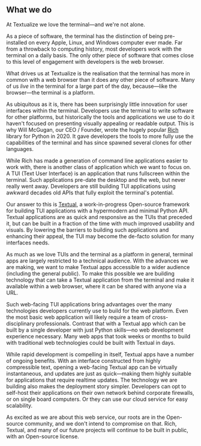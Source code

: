 
<Icons />
<Nav />
<main className="container container--text">

# What we do

At Textualize we love the terminal&mdash;and we're not alone.

As a piece of software, the terminal has the distinction of being pre-installed on every Apple, Linux, and Windows computer ever made. Far from a throwback to computing history, most developers work with the terminal on a daily basis. The only other piece of software that comes close to this level of engagement with developers is the web browser.

What drives us at Textualize is the realisation that the terminal has more in common with a web browser than it does any other piece of software. Many of us _live_ in the terminal for a large part of the day, because&mdash;like the browser&mdash;the terminal is a platform.

As ubiquitous as it is, there has been surprisingly little innovation for user interfaces within the terminal. Developers use the terminal to write software for other platforms, but historically the tools and applications we use to do it haven't focused on presenting visually appealing or readable output. This is why Will McGugan, our CEO / Founder, wrote the hugely popular [Rich](https://github.com/Textualize/rich) library for Python in 2020. It gave developers the tools to more fully use the capabilities of the terminal and has since spawned several clones for other languages.

While Rich has made a generation of command line applications easier to work with, there is another class of application which we want to focus on. A TUI (Text User Interface) is an application that runs fullscreen within the terminal. Such applications pre-date the desktop and the web, but never really went away. Developers are still building TUI applications using awkward decades old APIs that fully exploit the terminal's potential.

Our answer to this is [Textual](https://github.com/Textualize/rich), a work-in-progress Open-source framework for building TUI applications with a hypermodern and minimal Python API. Textual applications are as quick and responsive as the TUIs that preceded it, but can be built in a fraction of the time with much improved usability and visuals. By lowering the barriers to building such applications and enhancing their appeal, the TUI may become the de-facto solution for many interfaces needs.

As much as we love TUIs and the terminal as a platform in general, terminal apps are largely restricted to a technical audience. With the advances we are making, we want to make Textual apps accessible to a wider audience (including the general public). To make this possible we are building technology that can take a Textual application from the terminal and make it available within a web browser, where it can be shared with anyone via a URL.

Such web-facing TUI applications bring advantages over the many technologies developers currently use to build for the web platform. Even the most basic web application will likely require a team of cross-disciplinary professionals. Contrast that with a Textual app which can be built by a single developer with just Python skills&mdash;no web development experience necessary. Many web apps that took weeks or months to build with traditional web technologies could be built with Textual in days.

While rapid development is compelling in itself, Textual apps have a number of ongoing benefits. With an interface constructed from highly compressible text, opening a web-facing Textual app can be virtually instantaneous, and updates are just as quick&mdash;making them highly suitable for applications that require realtime updates. The technology we are building also makes the deployment story simpler. Developers can opt to self-host their applications on their own network behind corporate firewalls, or on single board computers. Or they can use our cloud service for easy scalability.

As excited as we are about this web service, our roots are in the Open-source community, and we don't intend to compromise on that. Rich, Textual, and many of our future projects will continue to be built in public, with an Open-source license.

</main>

<Footer />
